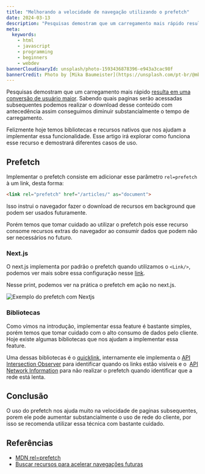 ```yaml
---
title: "Melhorando a velocidade de navegação utilizando o prefetch"
date: 2024-03-13
description: "Pesquisas demostram que um carregamento mais rápido resulta em uma conversão de usuário maior, e podemos conseguir isso atráves do prefetch... "
meta:
  keywords:
    - html
    - javascript
    - programming
    - beginners
    - webdev
bannerCloudinaryId: unsplash/photo-1593436878396-e943a3cac98f
bannerCredit: Photo by [Mika Baumeister](https://unsplash.com/pt-br/@mbaumi)
---
```


Pesquisas demostram que um carregamento mais rápido [resulta em uma conversão de usuário maior](https://wpostats.com/). Sabendo quais paginas serão acessadas subsequentes podemos realizar o download desse conteúdo com antecedência assim conseguimos diminuir substancialmente o tempo de carregamento. 

Felizmente hoje temos bibliotecas e recursos nativos  que nos ajudam a implementar essa funcionalidade. Esse artigo irá explorar como funciona esse recurso e demostrará diferentes casos de uso.

## Prefetch

Implementar o prefetch consiste em adicionar esse parâmetro `rel=prefetch` à um link, desta forma:
```html
<link rel="prefetch" href="/articles/" as="document">
```
Isso instrui o navegador fazer o download de recursos em background que podem ser usados futuramente. 

Porém temos que tomar cuidado ao utilizar o prefetch pois esse recurso consome recursos extras do navegador ao consumir dados que podem não ser necessários no futuro. 

### Next.js

O next.js implementa por padrão o prefetch quando utilizamos o `<Link/>`,  podemos ver mais sobre essa configuração nesse [link](https://nextjs.org/docs/pages/api-reference/components/link#prefetch).

Nesse print, podemos ver na prática o prefetch em ação no next.js.

![Exemplo do prefetch com Nextjs](https://res.cloudinary.com/dfgrg43vh/image/upload/f_auto,q_auto/v1/blog/q82k6mj3gkuo99e3ege2)


### Bibliotecas

Como vimos na introdução, implementar essa feature é bastante simples, porém temos que tomar cuidado com o alto consumo de dados pelo cliente.  Hoje existe algumas bibliotecas que nos ajudam a implementar essa feature.

Uma dessas bibliotecas é o [quicklink](https://github.com/GoogleChromeLabs/quicklink), internamente ele implementa o [API Intersection Observer](https://developer.mozilla.org/en-US/docs/Web/API/Intersection_Observer_API) para identificar quando os links estão visíveis e o  [API Network Information](https://developer.mozilla.org/docs/Web/API/Network_Information_API) para não realizar o prefetch quando identificar que a rede está lenta.

## Conclusão 

O uso do prefetch nos ajuda muito na velocidade de paginas subsequentes, porem ele pode aumentar substancialmente o uso de rede do cliente, por isso se recomenda utilizar essa técnica com bastante cuidado. 


## Referências 

* [MDN rel=prefetch](https://developer.mozilla.org/en-US/docs/Web/HTML/Attributes/rel/prefetch)
* [Buscar recursos para acelerar navegações futuras](https://web.dev/articles/link-prefetch?hl=pt-br)
